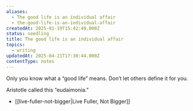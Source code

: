```yaml
---
aliases:
  - The good life is an individual affair
  - the-good-life-is-an-individual-affair
createdAt: 2025-01-19T15:42:49.000Z
status: seedling
title: The good life is an individual affair
topics:
  - writing
updatedAt: 2025-04-21T17:30:44.000Z
contentType: notes
---
```

Only you know what a “good life” means. Don’t let others define it for you.

Aristotle called this “eudaimonia.”

- [[live-fuller-not-bigger|Live Fuller, Not Bigger]]
